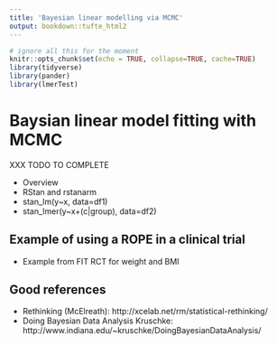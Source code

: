 ```yaml
---
title: 'Bayesian linear modelling via MCMC'
output: bookdown::tufte_html2
---
```



```r
# ignore all this for the moment
knitr::opts_chunk$set(echo = TRUE, collapse=TRUE, cache=TRUE)
library(tidyverse)
library(pander)
library(lmerTest)

```


# Baysian linear model fitting with MCMC {#bayes-mcmc}


XXX TODO TO COMPLETE

- Overview
- RStan and rstanarm
- stan_lm(y~x, data=df1)
- stan_lmer(y~x+(c|group), data=df2)



## Example of using a ROPE in a clinical trial

- Example from FIT RCT for weight and BMI




## Good references


- Rethinking (McElreath): http://xcelab.net/rm/statistical-rethinking/
- Doing Bayesian Data Analysis Kruschke: http://www.indiana.edu/~kruschke/DoingBayesianDataAnalysis/